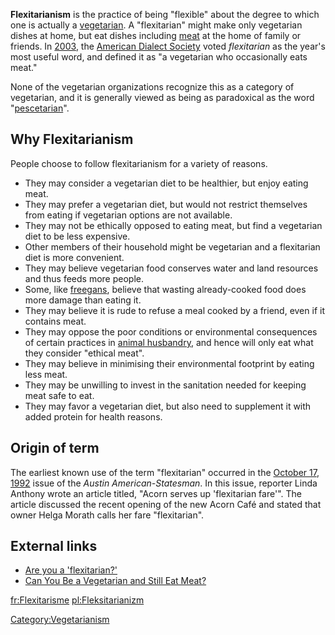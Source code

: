'''Flexitarianism''' is the practice of being "flexible" about the degree to which one is actually a [[vegetarian]]. A "flexitarian" might make only vegetarian dishes at home, but eat dishes including [[meat]] at the home of family or friends. In [[2003]], the [[American Dialect Society]] voted ''flexitarian'' as the year's most useful word, and defined it as "a vegetarian who occasionally eats meat." 

None of the vegetarian organizations recognize this as a category of vegetarian, and it is generally viewed as being as paradoxical as the word "[[Pesco/pollo_vegetarianism#Terminology|pescetarian]]".  

==Why Flexitarianism==
{{sources}}
People choose to follow flexitarianism for a variety of reasons.

* They may consider a vegetarian diet to be healthier, but enjoy eating meat.
* They may prefer a vegetarian diet, but would not restrict themselves from eating if vegetarian options are not available.
* They may not be ethically opposed to eating meat, but find a vegetarian diet to be less expensive.
* Other members of their household might be vegetarian and a flexitarian diet is more convenient.
* They may believe vegetarian food conserves water and land resources and thus feeds more people.
* Some, like [[Freeganism|freegans]], believe that wasting already-cooked food does more damage than eating it.
* They may believe it is rude to refuse a meal cooked by a friend, even if it contains meat.
* They may oppose the poor conditions or environmental consequences of certain practices in [[animal husbandry]], and hence will only eat what they consider "ethical meat". 
* They may believe in minimising their environmental footprint by eating less meat.
* They may be unwilling to invest in the sanitation needed for keeping meat safe to eat.
* They may favor a vegetarian diet, but also need to supplement it with added protein for health reasons.

==Origin of term==
The earliest known use of the term "flexitarian" occurred in the [[October 17]], [[1992]] issue of the ''Austin American-Statesman''. In this issue, reporter Linda Anthony wrote an article titled, "Acorn serves up 'flexitarian fare'". The article discussed the recent opening of the new Acorn Café and stated that owner Helga Morath calls her fare "flexitarian".

==External links==
* [http://msnbc.msn.com/id/4541605/ Are you a 'flexitarian?']
* [http://www.medicinenet.com/script/main/art.asp?articlekey=52501 Can You Be a Vegetarian and Still Eat Meat?]

[[Category:Vegetarianism]]
[[fr:Flexitarisme]]
[[pl:Fleksitarianizm]]